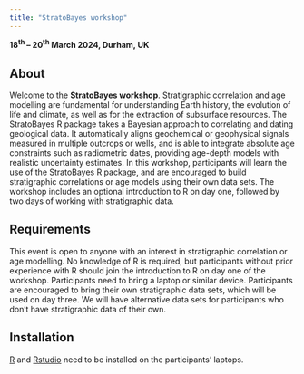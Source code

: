 ```yaml
---
title: "StratoBayes workshop"
---
```


**18^th^ -- 20^th^ March 2024, Durham, UK**

## About

Welcome to the **StratoBayes workshop**. Stratigraphic correlation and age modelling are fundamental for understanding Earth history, the evolution of life and climate, as well as for the extraction of subsurface resources. The StratoBayes R package takes a Bayesian approach to correlating and dating geological data. It automatically aligns geochemical or geophysical signals measured in multiple outcrops or wells, and is able to integrate absolute age constraints such as radiometric dates, providing age-depth models with realistic uncertainty estimates. In this workshop, participants will learn the use of the StratoBayes R package, and are encouraged to build stratigraphic correlations or age models using their own data sets. The workshop includes an optional introduction to R on day one, followed by two days of working with stratigraphic data.

## Requirements

This event is open to anyone with an interest in stratigraphic correlation or age modelling. No knowledge of R is required, but participants without prior experience with R should join the introduction to R on day one of the workshop. Participants need to bring a laptop or similar device. Participants are encouraged to bring their own stratigraphic data sets, which will be used on day three. We will have alternative data sets for participants who don't have stratigraphic data of their own.

## Installation

[R](https://www.r-project.org/) and [Rstudio](https://posit.co/downloads/) need to be installed on the participants' laptops.
